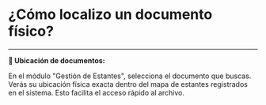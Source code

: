 # ¿Cómo localizo un documento físico?
---

**📂 Ubicación de documentos:**

En el módulo "Gestión de Estantes", selecciona el documento que buscas. Verás su ubicación física exacta dentro del mapa de estantes registrados en el sistema. Esto facilita el acceso rápido al archivo.